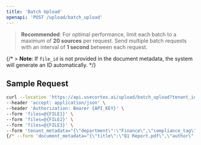 ```yaml
---
title: 'Batch Upload'
openapi: 'POST /upload/batch_upload'
---
```


> **Recommended**: For optimal performance, limit each batch to a maximum of **20 sources** per request. Send multiple batch requests with an interval of **1 second** between each request.

{/* > **Note**: If `file_id` is not provided in the document metadata, the system will generate an ID automatically. */}

## Sample Request

```bash
curl --location 'https://api.usecortex.ai/upload/batch_upload?tenant_id={TENANT_ID}&sub_tenant_id={SUB_TENANT_ID}' \
--header 'accept: application/json' \
--header 'Authorization: Bearer {API_KEY}' \
--form 'files=@{FILE1}' \
--form 'files=@{FILE2}' \
--form 'files=@{FILE3}' \
--form 'tenant_metadata="{\"department\":\"Finance\",\"compliance_tag\":\"GDPR\"}"' \
{/* --form 'document_metadata="{\"title\":\"Q1 Report.pdf\",\"author\":\"Alice Smith\",\"file_id\":\"custom_batch_123\"}"' */}
```